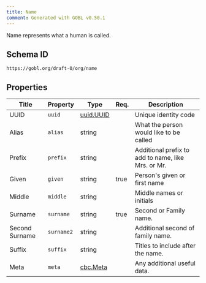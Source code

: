 ```yaml
---
title: Name
comment: Generated with GOBL v0.50.1
---
```


Name represents what a human is called.

## Schema ID

`https://gobl.org/draft-0/org/name`

## Properties

| Title          | Property   | Type                            | Req. | Description                                        |
|----------------|------------|---------------------------------|------|----------------------------------------------------|
| UUID           | `uuid`     | [uuid.UUID](/draft-0/uuid/uuid) |      | Unique identity code                               |
| Alias          | `alias`    | string                          |      | What the person would like to be called            |
| Prefix         | `prefix`   | string                          |      | Additional prefix to add to name, like Mrs. or Mr. |
| Given          | `given`    | string                          | true | Person's given or first name                       |
| Middle         | `middle`   | string                          |      | Middle names or initials                           |
| Surname        | `surname`  | string                          | true | Second or Family name.                             |
| Second Surname | `surname2` | string                          |      | Additional second of family name.                  |
| Suffix         | `suffix`   | string                          |      | Titles to include after the name.                  |
| Meta           | `meta`     | [cbc.Meta](/draft-0/cbc/meta)   |      | Any additional useful data.                        |

